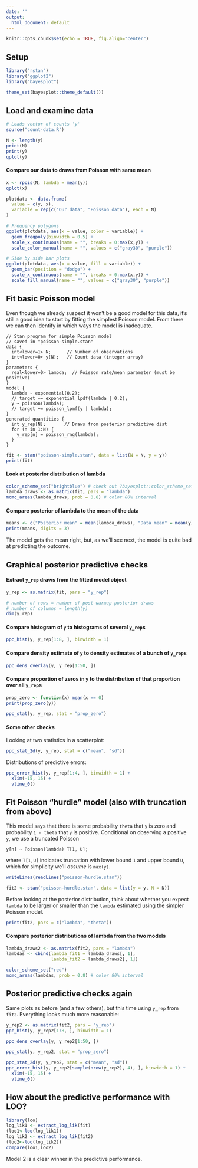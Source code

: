```yaml
---
date: ''
output:
  html_document: default
---
```


```r
knitr::opts_chunk$set(echo = TRUE, fig.align="center")
```

## Setup
```r
library("rstan")
library("ggplot2")
library("bayesplot")

theme_set(bayesplot::theme_default())
```


## Load and examine data

```r
# Loads vector of counts 'y'
source("count-data.R")

N <- length(y)
print(N)
print(y)
qplot(y)
```

#### Compare our data to draws from Poisson with same mean

```r
x <- rpois(N, lambda = mean(y))
qplot(x)
```

```r
plotdata <- data.frame(
  value = c(y, x), 
  variable = rep(c("Our data", "Poisson data"), each = N)
)

# Frequency polygons
ggplot(plotdata, aes(x = value, color = variable)) + 
  geom_freqpoly(binwidth = 0.5) +
  scale_x_continuous(name = "", breaks = 0:max(x,y)) +
  scale_color_manual(name = "", values = c("gray30", "purple"))

# Side by side bar plots
ggplot(plotdata, aes(x = value, fill = variable)) + 
  geom_bar(position = "dodge") +
  scale_x_continuous(name = "", breaks = 0:max(x,y)) +
  scale_fill_manual(name = "", values = c("gray30", "purple"))
```

## Fit basic Poisson model

Even though we already suspect it won't be a good model for this data, it's
still a good idea to start by fitting the simplest Poisson model. From there we
can then identify in which ways the model is inadequate.

```
// Stan program for simple Poisson model
// saved in "poisson-simple.stan"
data {
  int<lower=1> N;      // Number of observations
  int<lower=0> y[N];   // Count data (integer array)
}
parameters {
  real<lower=0> lambda;  // Poisson rate/mean parameter (must be positive)
}
model {
  lambda ~ exponential(0.2);
  // target += exponential_lpdf(lambda | 0.2);
  y ~ poisson(lambda);
  // target += poisson_lpmf(y | lambda);
}
generated quantities {
  int y_rep[N];       // Draws from posterior predictive dist
  for (n in 1:N) {
    y_rep[n] = poisson_rng(lambda);
  }
}
```


```r
fit <- stan("poisson-simple.stan", data = list(N = N, y = y))
print(fit)
```

#### Look at posterior distribution of lambda

```r
color_scheme_set("brightblue") # check out ?bayesplot::color_scheme_set
lambda_draws <- as.matrix(fit, pars = "lambda")
mcmc_areas(lambda_draws, prob = 0.8) # color 80% interval
```


#### Compare posterior of lambda to the mean of the data

```r
means <- c("Posterior mean" = mean(lambda_draws), "Data mean" = mean(y))
print(means, digits = 3)
```
The model gets the mean right, but, as we'll see next, the model is quite bad
at predicting the outcome.

## Graphical posterior predictive checks

#### Extract `y_rep` draws from the fitted model object

```r
y_rep <- as.matrix(fit, pars = "y_rep")

# number of rows = number of post-warmup posterior draws
# number of columns = length(y)
dim(y_rep) 
```

#### Compare histogram of `y` to histograms of several `y_rep`s

```r
ppc_hist(y, y_rep[1:8, ], binwidth = 1)
```

#### Compare density estimate of `y` to density estimates of a bunch of `y_rep`s

```r
ppc_dens_overlay(y, y_rep[1:50, ])
```


#### Compare proportion of zeros in `y` to the distribution of that proportion over all `y_rep`s

```r
prop_zero <- function(x) mean(x == 0)
print(prop_zero(y))

ppc_stat(y, y_rep, stat = "prop_zero")
```

#### Some other checks

Looking at two statistics in a scatterplot:

```r
ppc_stat_2d(y, y_rep, stat = c("mean", "sd"))
```

Distributions of predictive errors:

```r
ppc_error_hist(y, y_rep[1:4, ], binwidth = 1) + 
  xlim(-15, 15) + 
  vline_0()
```

## Fit Poisson "hurdle" model (also with truncation from above)

This model says that there is some probability `theta` that `y`
is zero and probability `1 - theta` that `y` is positive. 
Conditional on observing a positive `y`, we use a truncated 
Poisson
```
y[n] ~ Poisson(lambda) T[1, U];
```
where `T[1,U]` indicates truncation with lower bound `1` and upper bound `U`, 
which for simplicity we'll _assume_ is `max(y)`.

```r
writeLines(readLines("poisson-hurdle.stan"))
```


```r
fit2 <- stan("poisson-hurdle.stan", data = list(y = y, N = N))
```


Before looking at the posterior distribution, think about whether you expect 
`lambda` to be larger or smaller than the `lambda` estimated using the simpler 
Poisson model. 


```r
print(fit2, pars = c("lambda", "theta"))
```

#### Compare posterior distributions of lambda from the two models
```r
lambda_draws2 <- as.matrix(fit2, pars = "lambda")
lambdas <- cbind(lambda_fit1 = lambda_draws[, 1],
                 lambda_fit2 = lambda_draws2[, 1])

color_scheme_set("red")
mcmc_areas(lambdas, prob = 0.8) # color 80% interval
```

## Posterior predictive checks again

Same plots as before (and a few others), but this time using `y_rep` from `fit2`.
Everything looks much more reasonable:

```r
y_rep2 <- as.matrix(fit2, pars = "y_rep")
ppc_hist(y, y_rep2[1:8, ], binwidth = 1)
```

```r
ppc_dens_overlay(y, y_rep2[1:50, ])
```

```r
ppc_stat(y, y_rep2, stat = "prop_zero")
```


```r
ppc_stat_2d(y, y_rep2, stat = c("mean", "sd"))
ppc_error_hist(y, y_rep2[sample(nrow(y_rep2), 4), ], binwidth = 1) + 
  xlim(-15, 15) +
  vline_0()
```

## How about the predictive performance with LOO?

```r
library(loo)
log_lik1 <- extract_log_lik(fit)
(loo1<-loo(log_lik1))
log_lik2 <- extract_log_lik(fit2)
(loo2<-loo(log_lik2))
compare(loo1,loo2)
```

Model 2 is a clear winner in the predictive performance.
